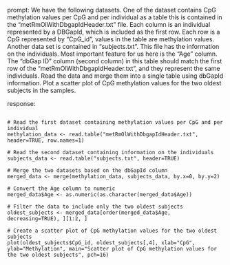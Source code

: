 prompt:
We have the following datasets. One of the dataset contains CpG methylation values per CpG and per individual as a table this is contained in the “metRmOlWithDbgapIdHeader.txt” file. Each column is an individual represented by a DBGapId, which is included as the first row. Each row is a CpG represented by "CpG_id", values in the table are methylation values. Another data set is contained in “subjects.txt”. This file has the information on the individuals. Most important feature for us here is the "Age" column. The "dbGap ID" column (second column) in this table should match the first row of the "metRmOlWithDbgapIdHeader.txt", and they represent the same individuals. Read the data and merge them into a single table using dbGapId information. Plot a scatter plot of CpG methylation values for the two oldest subjects in the samples.

response:
```

# Read the first dataset containing methylation values per CpG and per individual
methylation_data <- read.table("metRmOlWithDbgapIdHeader.txt", header=TRUE, row.names=1)

# Read the second dataset containing information on the individuals
subjects_data <- read.table("subjects.txt", header=TRUE)

# Merge the two datasets based on the dbGapId column
merged_data <- merge(methylation_data, subjects_data, by.x=0, by.y=2)

# Convert the Age column to numeric
merged_data$Age <- as.numeric(as.character(merged_data$Age))

# Filter the data to include only the two oldest subjects
oldest_subjects <- merged_data[order(merged_data$Age, decreasing=TRUE), ][1:2, ]

# Create a scatter plot of CpG methylation values for the two oldest subjects
plot(oldest_subjects$CpG_id, oldest_subjects[,4], xlab="CpG", ylab="Methylation", main="Scatter plot of CpG methylation values for the two oldest subjects", pch=16)

```

